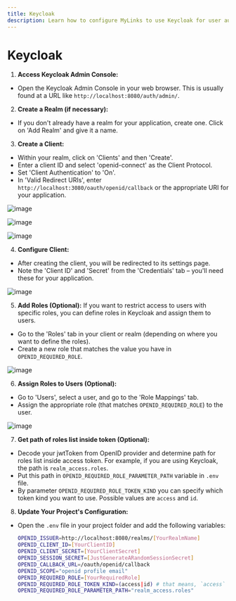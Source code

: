 ```yaml
---
title: Keycloak
description: Learn how to configure MyLinks to use Keycloak for user authentication.
---
```


# Keycloak

1. **Access Keycloak Admin Console:**
- Open the Keycloak Admin Console in your web browser. This is usually 
found at a URL like `http://localhost:8080/auth/admin/`.

2. **Create a Realm (if necessary):**
- If you don't already have a realm for your application, create one. Click on 'Add Realm' and give it a name.

3. **Create a Client:**
- Within your realm, click on 'Clients' and then 'Create'.
- Enter a client ID and select 'openid-connect' as the Client Protocol.
- Set 'Client Authentication' to 'On'.
- In 'Valid Redirect URIs', enter `http://localhost:3080/oauth/openid/callback` or the appropriate URI for 
your application.

![image](https://github.com/TrinhNgocThanh/mylinks.com.vn/assets/6623884/d956de3d-e1f7-4327-818a-f146eb86a949)

![image](https://github.com/TrinhNgocThanh/mylinks.com.vn/assets/6623884/fbefbc05-b4ec-4122-8229-54a0a5876d76)

![image](https://github.com/TrinhNgocThanh/mylinks.com.vn/assets/6623884/f75c7b0f-030e-4182-bf87-ccf3aeae17d4)


4. **Configure Client:**
- After creating the client, you will be redirected to its settings page.
- Note the 'Client ID' and 'Secret' from the 'Credentials' tab – you'll need these for your application.

![image](https://github.com/TrinhNgocThanh/mylinks.com.vn/assets/6623884/b1c1f0b6-641b-4cf7-a7f1-a9a32026d51b)


5. **Add Roles (Optional):**
If you want to restrict access to users with specific roles, you can define roles in Keycloak and assign them to users.
- Go to the 'Roles' tab in your client or realm (depending on where you want to define the roles).
- Create a new role that matches the value you have in `OPENID_REQUIRED_ROLE`.

![image](https://github.com/TrinhNgocThanh/mylinks.com.vn/assets/6623884/67ca635f-5082-4dcc-97ac-019029a81d7c)

6. **Assign Roles to Users (Optional):**
- Go to 'Users', select a user, and go to the 'Role Mappings' tab.
- Assign the appropriate role (that matches `OPENID_REQUIRED_ROLE`) to the user.

![image](https://github.com/TrinhNgocThanh/mylinks.com.vn/assets/6623884/f2ea70ed-e16c-4ec8-b84f-79fbfca627be)

7. **Get path of roles list inside token (Optional):**
- Decode your jwtToken from OpenID provider and determine path for roles list inside access token. For example, if you are 
    using Keycloak, the path is `realm_access.roles`.
- Put this path in `OPENID_REQUIRED_ROLE_PARAMETER_PATH` variable in `.env` file.
- By parameter `OPENID_REQUIRED_ROLE_TOKEN_KIND` you can specify which token kind you want to use. 
 Possible values are `access` and `id`.

8. **Update Your Project's Configuration:**
- Open the `.env` file in your project folder and add the following variables:
  ```bash filename=".env"
  OPENID_ISSUER=http://localhost:8080/realms/[YourRealmName]
  OPENID_CLIENT_ID=[YourClientID]
  OPENID_CLIENT_SECRET=[YourClientSecret]
  OPENID_SESSION_SECRET=[JustGenerateARandomSessionSecret]
  OPENID_CALLBACK_URL=/oauth/openid/callback
  OPENID_SCOPE="openid profile email"
  OPENID_REQUIRED_ROLE=[YourRequiredRole]
  OPENID_REQUIRED_ROLE_TOKEN_KIND=(access|id) # that means, `access` or `id`
  OPENID_REQUIRED_ROLE_PARAMETER_PATH="realm_access.roles"
  ```
